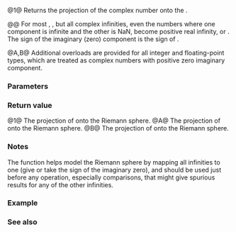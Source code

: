 {{cpp/title|proj{{small|(std::complex)}}}}
{{cpp/numeric/complex/navbar}}
{{dcl begin}}
{{dcl header|complex}}
{{dcl|num=1|since=c++11|1=
template&lt; class T &gt; 
std::complex&lt;T&gt; proj( const std::complex&lt;T&gt;&amp; z );
}}
{{dcl h|[[#Notes|Additional overloads]] {{mark since c++11}}}}
{{dcl header|complex}}
{{dcl rev multi|num=A|dcl1=
std::complex&lt;float&gt;       proj( float f );
std::complex&lt;double&gt;      proj( double f );
std::complex&lt;long double&gt; proj( long double f );
|since2=c++23|dcl2=
template&lt; class FloatingPoint &gt;
std::complex&lt;FloatingPoint&gt; proj( FloatingPoint f );
}}
{{dcl|num=B|1=
template&lt; class Integer &gt;
std::complex&lt;double&gt; proj( Integer i );
}}
{{dcl end}}

@1@ Returns the projection of the complex number {{c|z}} onto the {{enwiki|Riemann sphere}}.

@@ For most {{c|z}}, {{c|1=std::proj(z) == z}}, but all complex infinities, even the numbers where one component is infinite and the other is NaN, become positive real infinity, {{c|(INFINITY, 0.0)}} or {{c|(INFINITY, -0.0)}}. The sign of the imaginary (zero) component is the sign of {{c|std::imag(z)}}. 

@A,B@ Additional overloads are provided for all integer and floating-point types, which are treated as complex numbers with positive zero imaginary component.

===Parameters===
{{par begin}}
{{par|z|complex value}}
{{par|f|floating-point value}}
{{par|i|integer value}}
{{par end}}

===Return value===
@1@ The projection of {{c|z}} onto the Riemann sphere.
@A@ The projection of {{c|std::complex(f)}} onto the Riemann sphere.
@B@ The projection of {{c|std::complex&lt;double&gt;(i)}} onto the Riemann sphere.

===Notes===
The {{lc|proj}} function helps model the Riemann sphere by mapping all infinities to one (give or take the sign of the imaginary zero), and should be used just before any operation, especially comparisons, that might give spurious results for any of the other infinities.

{{cpp/numeric/complex/additional overload note|proj}}

===Example===
{{example
|code=
#include &lt;complex&gt;
#include &lt;iostream&gt;

int main()
{
    std::complex&lt;double&gt; c1(1, 2);
    std::cout &lt;&lt; "proj" &lt;&lt; c1 &lt;&lt; " = " &lt;&lt; std::proj(c1) &lt;&lt; '\n';
    
    std::complex&lt;double&gt; c2(INFINITY, -1);
    std::cout &lt;&lt; "proj" &lt;&lt; c2 &lt;&lt; " = " &lt;&lt; std::proj(c2) &lt;&lt; '\n';
    
    std::complex&lt;double&gt; c3(0, -INFINITY);
    std::cout &lt;&lt; "proj" &lt;&lt; c3 &lt;&lt; " = " &lt;&lt; std::proj(c3) &lt;&lt; '\n';
}
|output=
proj(1,2) = (1,2)
proj(inf,-1) = (inf,-0)
proj(0,-inf) = (inf,-0)
}}

===See also===
{{dsc begin}}
{{dsc inc|cpp/numeric/complex/dsc abs}}
{{dsc inc|cpp/numeric/complex/dsc norm}}
{{dsc inc|cpp/numeric/complex/dsc polar}}
{{dsc see c|c/numeric/complex/cproj}}
{{dsc end}}

{{langlinks|de|es|fr|it|ja|pt|ru|zh}}